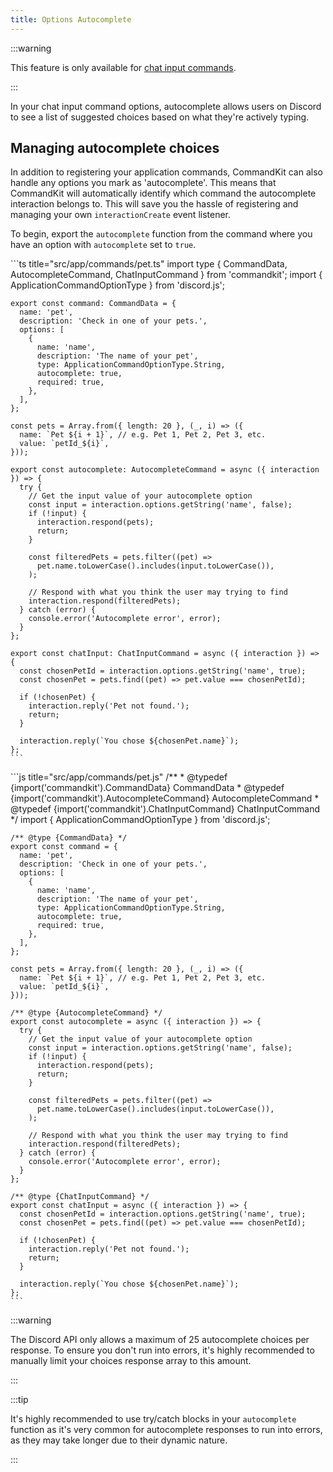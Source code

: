 ```yaml
---
title: Options Autocomplete
---
```



:::warning

This feature is only available for
[chat input commands](./01-chat-input-commands.mdx).

:::

In your chat input command options, autocomplete allows users on
Discord to see a list of suggested choices based on what they're
actively typing.

## Managing autocomplete choices

In addition to registering your application commands, CommandKit can
also handle any options you mark as 'autocomplete'. This means that
CommandKit will automatically identify which command the autocomplete
interaction belongs to. This will save you the hassle of registering
and managing your own `interactionCreate` event listener.

To begin, export the `autocomplete` function from the command where
you have an option with `autocomplete` set to `true`.

<Tabs>
  <TabItem value="ts" label="TypeScript" default>
    ```ts title="src/app/commands/pet.ts"
    import type { CommandData, AutocompleteCommand, ChatInputCommand } from 'commandkit';
    import { ApplicationCommandOptionType } from 'discord.js';

    export const command: CommandData = {
      name: 'pet',
      description: 'Check in one of your pets.',
      options: [
        {
          name: 'name',
          description: 'The name of your pet',
          type: ApplicationCommandOptionType.String,
          autocomplete: true,
          required: true,
        },
      ],
    };

    const pets = Array.from({ length: 20 }, (_, i) => ({
      name: `Pet ${i + 1}`, // e.g. Pet 1, Pet 2, Pet 3, etc.
      value: `petId_${i}`,
    }));

    export const autocomplete: AutocompleteCommand = async ({ interaction }) => {
      try {
        // Get the input value of your autocomplete option
        const input = interaction.options.getString('name', false);
        if (!input) {
          interaction.respond(pets);
          return;
        }

        const filteredPets = pets.filter((pet) =>
          pet.name.toLowerCase().includes(input.toLowerCase()),
        );

        // Respond with what you think the user may trying to find
        interaction.respond(filteredPets);
      } catch (error) {
        console.error('Autocomplete error', error);
      }
    };

    export const chatInput: ChatInputCommand = async ({ interaction }) => {
      const chosenPetId = interaction.options.getString('name', true);
      const chosenPet = pets.find((pet) => pet.value === chosenPetId);

      if (!chosenPet) {
        interaction.reply('Pet not found.');
        return;
      }

      interaction.reply(`You chose ${chosenPet.name}`);
    };
    ```

  </TabItem>
  <TabItem value="js" label="JavaScript">
    ```js title="src/app/commands/pet.js"
    /**
     * @typedef {import('commandkit').CommandData} CommandData
     * @typedef {import('commandkit').AutocompleteCommand} AutocompleteCommand
     * @typedef {import('commandkit').ChatInputCommand} ChatInputCommand
     */
    import { ApplicationCommandOptionType } from 'discord.js';

    /** @type {CommandData} */
    export const command = {
      name: 'pet',
      description: 'Check in one of your pets.',
      options: [
        {
          name: 'name',
          description: 'The name of your pet',
          type: ApplicationCommandOptionType.String,
          autocomplete: true,
          required: true,
        },
      ],
    };

    const pets = Array.from({ length: 20 }, (_, i) => ({
      name: `Pet ${i + 1}`, // e.g. Pet 1, Pet 2, Pet 3, etc.
      value: `petId_${i}`,
    }));

    /** @type {AutocompleteCommand} */
    export const autocomplete = async ({ interaction }) => {
      try {
        // Get the input value of your autocomplete option
        const input = interaction.options.getString('name', false);
        if (!input) {
          interaction.respond(pets);
          return;
        }

        const filteredPets = pets.filter((pet) =>
          pet.name.toLowerCase().includes(input.toLowerCase()),
        );

        // Respond with what you think the user may trying to find
        interaction.respond(filteredPets);
      } catch (error) {
        console.error('Autocomplete error', error);
      }
    };

    /** @type {ChatInputCommand} */
    export const chatInput = async ({ interaction }) => {
      const chosenPetId = interaction.options.getString('name', true);
      const chosenPet = pets.find((pet) => pet.value === chosenPetId);

      if (!chosenPet) {
        interaction.reply('Pet not found.');
        return;
      }

      interaction.reply(`You chose ${chosenPet.name}`);
    };
    ```

  </TabItem>
</Tabs>

:::warning

The Discord API only allows a maximum of 25 autocomplete choices per
response. To ensure you don't run into errors, it's highly recommended
to manually limit your choices response array to this amount.

:::

:::tip

It's highly recommended to use try/catch blocks in your `autocomplete`
function as it's very common for autocomplete responses to run into
errors, as they may take longer due to their dynamic nature.

:::
